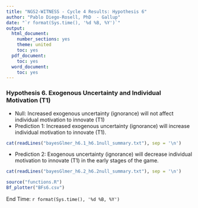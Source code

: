 ---
title: "NGS2-WITNESS - Cycle 4 Results: Hypothesis 6"
author: "Pablo Diego-Rosell, PhD  - Gallup"
date: "`r format(Sys.time(), '%d %B, %Y')`"
output:
  html_document:
    number_sections: yes
    theme: united
    toc: yes
  pdf_document:
    toc: yes
  word_document:
    toc: yes
---

### Hypothesis 6. Exogenous Uncertainty and Individual Motivation (T1)

- Null: Increased exogenous uncertainty (ignorance) will not affect individual motivation to innovate (T1)
- Prediction 1: Increased exogenous uncertainty (ignorance) will increase individual motivation to innovate (T1).
```{r}
cat(readLines("bayesGlmer_h6.1_h6.1null_summary.txt"), sep = '\n')
```
- Prediction 2: Exogenous uncertainty (ignorance) will decrease individual motivation to innovate (T1) in the early stages of the game.
```{r}
cat(readLines("bayesGlmer_h6.2_h6.2null_summary.txt"), sep = '\n')
```
```{r, fig.hold='hold', out.width = "50%"}
source("functions.R")
Bf_plotter("BFs6.csv")
```

End Time: `r format(Sys.time(), '%d %B, %Y')`

<br />
<br />
<br />
